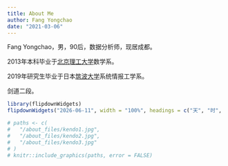 ```yaml
---
title: About Me
author: Fang Yongchao
date: "2021-03-06"
---
```


Fang Yongchao，男，90后，数据分析师，现居成都。

2013年本科毕业于[北京理工大学](https://www.bit.edu.cn/)数学系。

2019年研究生毕业于日本[筑波大学](https://www.tsukuba.ac.jp/)系统情报工学系。

剑道二段。

```r
library(flipdownWidgets)
flipdownWidgets("2026-06-11", width = "100%", headings = c("天", "时", "分", "秒"))
```

```r
# paths <- c(
#   "/about_files/kendo1.jpg",
#   "/about_files/kendo2.jpg",
#   "/about_files/kendo3.jpg"
# )
# knitr::include_graphics(paths, error = FALSE)
```